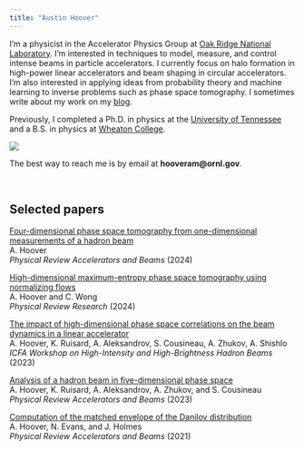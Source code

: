 ```yaml
---
title: "Austin Hoover"
---
```



::: {.grid}

::: {.g-col-8}
I'm a physicist in the Accelerator Physics Group at [Oak Ridge National Laboratory](https://www.ornl.gov). I'm interested in techniques to model, measure, and control intense beams in particle accelerators. I currently focus on halo formation in high-power linear accelerators and beam shaping in circular accelerators. I'm also interested in applying ideas from probability theory and machine learning to inverse problems such as phase space tomography. I sometimes write about my work on my [blog](https://austin-hoover.github.io/blog/).

Previously, I completed a Ph.D. in physics at the [University of Tennessee](https://physics.utk.edu) and a B.S. in physics at [Wheaton College]().
:::

::: {.g-col-4}
![](images/me_ornl.jpg)
:::

:::

The best way to reach me is by email at **hooveram@ornl.gov**.



<br>


## Selected papers 

[Four-dimensional phase space tomography from one-dimensional measurements of a hadron beam](https://doi.org/10.1103/PhysRevAccelBeams.27.122802) \
A. Hoover \
*Physical Review Accelerators and Beams* (2024)


[High-dimensional maximum-entropy phase space tomography using normalizing flows](https://doi.org/10.1103/PhysRevResearch.6.033163) \
A. Hoover and C. Wong \
*Physical Review Research* (2024)

[The impact of high-dimensional phase space correlations on the beam dynamics in a linear accelerator](https://accelconf.web.cern.ch/hb2023/papers/tuc1c2.pdf) \
A. Hoover, K. Ruisard, A. Aleksandrov, S. Cousineau, A. Zhukov, A. Shishlo \
*ICFA Workshop on High-Intensity and High-Brightness Hadron Beams* (2023) \

[Analysis of a hadron beam in five-dimensional phase space](https://doi.org/10.1103/PhysRevAccelBeams.26.064202) \
A. Hoover, K. Ruisard, A. Aleksandrov, A. Zhukov, and S. Cousineau \
*Physical Review Accelerators and Beams* (2023)

[Computation of the matched envelope of the Danilov distribution](https://doi.org/10.1103/PhysRevAccelBeams.24.044201) \
A. Hoover, N. Evans, and J. Holmes \
*Physical Review Accelerators and Beams* (2021)
